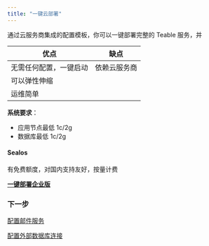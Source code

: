 ```yaml
---
title: "一键云部署"
---
```

通过云服务商集成的配置模板，你可以一键部署完整的 Teable 服务，并


| 优点          | 缺点     |
| ----------- | ------ |
| 无需任何配置，一键启动 | 依赖云服务商 |
| 可以弹性伸缩      |        |
| 运维简单        |        |

**系统要求**：

* 应用节点最低 1c/2g
* 数据库最低 1c/2g

#### Sealos

有免费额度，对国内支持友好，按量计费

[**一键部署企业版**](https://cloud.sealos.io/?openapp=system-template%3FtemplateName%3Dteable)

### 下一步

[配置邮件服务](/si-you-hua-bu-shu/pei-zhi-you-jian)

[配置外部数据库连接](/si-you-hua-bu-shu/pei-zhi-wai-bu-lian-jie)

